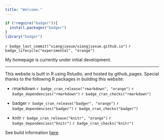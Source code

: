 ```yaml
---
title: "Welcome."
---
```


```r
if (!require("badger")){
  install.packages("badger")
}
library("badger")
```

`r badge_last_commit("xiangjiexue/xiangjiexue.github.io")`
`r badge_lifecycle("experimental", "orange")`

My homepage is currently under initial development.

***
This website is built in R using Rstudio, and
hosted by github_pages. Special thanks to the following R 
packages in building this website:

* rmarkdown `r badge_cran_release("rmarkdown", "orange")` 
`r badge_dependencies("rmarkdown")` `r badge_cran_checks("rmarkdown")`

* badger `r badge_cran_release("badger", "orange")` 
`r badge_dependencies("badger")` `r badge_cran_checks("badger")`

* knitr `r badge_cran_release("knitr", "orange")` 
`r badge_dependencies("knitr")` `r badge_cran_checks("knitr")`

See build information [here](./buildinfo.html).
